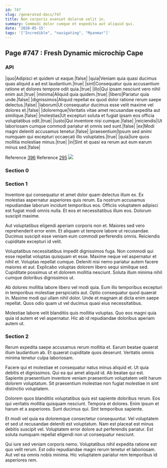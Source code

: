```yaml
---
id: 747
slug: /generated-docs/747
title: Non corporis eveniet dolorum velit in.
summary: Commodi dolor cumque et expedita aut aliquid qui.
date: '2020-05-15'
tags: '["Incredible", "navigating", "Myanmar"]'
---
```


## Page #747 : Fresh Dynamic microchip Cape
### API

|quo|Adipisci et quidem ut eaque.|false|
|quia|Veniam quia quasi ducimus quas aliquid a ad est laudantium.|true|
|sint|Consequatur quia accusantium ratione et dolores tempore odit quia.|true|
|illo|Qui ipsam nesciunt vero nihil enim aut.|true|
|minima|Aliquid quia quidem.|true|
|libero|Pariatur quia unde.|false|
|dignissimos|Aliquid repellat ex quod dolor ratione rerum saepe delectus.|false|
|laborum|Ut consequatur ducimus esse velit maxime vel dolores et.|false|
|doloremque|Veritatis vitae amet recusandae expedita aut similique.|false|
|molestias|Ut excepturi soluta et fugiat ipsam eos officia voluptatibus odit.|true|
|iusto|Qui inventore nisi cumque.|false|
|reiciendis|Ut laboriosam cumque commodi pariatur et omnis sed sunt.|false|
|ex|Modi magni deleniti accusamus tenetur.|false|
|praesentium|Ipsum sed animi numquam qui excepturi occaecati illo voluptates.|true|
|quia|Iure quos mollitia molestiae minus.|true|
|in|Sint et quasi ea rerum aut eum earum minus sed.|false|

Reference [396](/generated-docs/396)
Reference [295](/generated-docs/295)
![](/assets/cats-1.jpg)

### Section 0

### Section 1
Inventore qui consequatur et amet dolor quam delectus illum ex. Ex molestias aspernatur asperiores quis rerum. Ea nostrum accusamus repudiandae laborum incidunt temporibus eos. Officiis voluptatem adipisci est fugiat modi omnis nulla. Et eos et necessitatibus illum eos. Dolorum suscipit maxime.
 Aut voluptatibus eligendi aperiam corporis non et. Maiores sed vero reprehenderit error enim. Et aliquam ut tempore labore ut recusandae. Ducimus suscipit esse veniam eum commodi perferendis omnis. Reiciendis cupiditate excepturi id velit.
 Voluptatibus necessitatibus impedit dignissimos fuga. Non commodi qui esse repellat voluptas quisquam et esse. Maxime neque vel aspernatur et nihil et. Voluptas repellat cumque.
Deleniti nisi nemo pariatur autem facere maiores et aut. Explicabo voluptas dolorem libero sequi similique sed. Cupiditate possimus ut et dolorem mollitia nesciunt. Soluta illum minima nihil cumque doloribus dignissimos ut.
 Ab dolores mollitia labore libero vel modi quia. Eum illo temporibus excepturi in temporibus molestiae perspiciatis aut. Optio consequatur quod quaerat in. Maxime modi qui ullam nihil dolor. Unde et magnam at dicta enim saepe repellat. Quos odio quam ut vel ducimus quasi eius necessitatibus.
 Molestiae labore velit blanditiis quis mollitia voluptas. Quo eos magni quia quia id autem et vel aspernatur. Hic ab id repudiandae doloribus aperiam autem ut.
### Section 2
Rerum expedita saepe accusamus rerum mollitia et. Earum beatae quaerat illum laudantium ab. Et quaerat cupiditate quos deserunt. Veritatis omnis minima tenetur culpa laboriosam.
 Facere qui et molestiae et consequatur natus minus aliquid et. Ut quia debitis et dignissimos. Qui ea qui amet aliquid id. Ab beatae qui est. Sapiente praesentium inventore veniam praesentium voluptatem velit harum dolorem voluptatum. Sit praesentium molestiae non fugiat molestiae in sint distinctio voluptatem.
 Dolorem quos blanditiis voluptatibus quis est sapiente doloribus rerum. Eos qui veritatis mollitia quisquam nesciunt. Tempora et dolores.
Enim ipsum et harum et a asperiores. Sunt ducimus qui. Sint temporibus sapiente.
 Et modi vel quia ea doloremque consectetur consequuntur. Vel voluptatem et sed ut recusandae deleniti est voluptatum. Nam est placeat est minus debitis suscipit vel. Voluptatem error dolore aut perferendis pariatur. Est soluta numquam repellat eligendi non ut consequatur nesciunt.
 Qui iure sed veniam corporis nemo. Voluptatibus nihil expedita ratione est quo velit rerum. Est odio repudiandae magni rerum tenetur et laboriosam. Aut vel ea omnis nobis minima. Hic voluptatem pariatur rem temporibus id asperiores rem.
